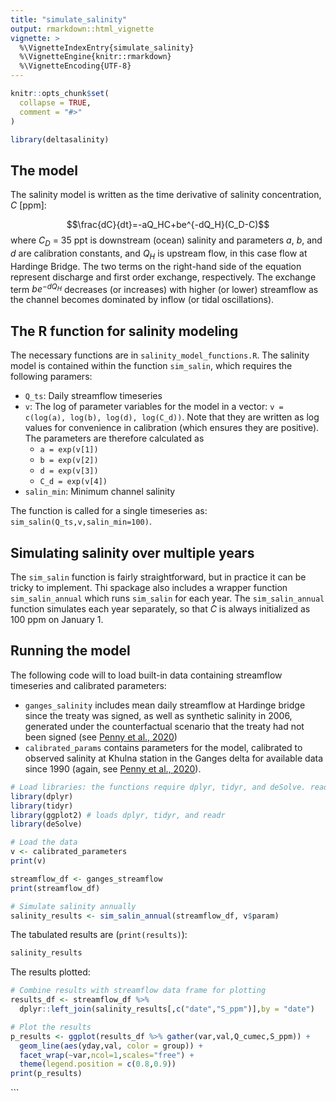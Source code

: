 ```yaml
---
title: "simulate_salinity"
output: rmarkdown::html_vignette
vignette: >
  %\VignetteIndexEntry{simulate_salinity}
  %\VignetteEngine{knitr::rmarkdown}
  %\VignetteEncoding{UTF-8}
---
```


```r
knitr::opts_chunk$set(
  collapse = TRUE,
  comment = "#>"
)
```

```r
library(deltasalinity)
```

## The model

The salinity model is written as the time derivative of salinity concentration, $C$ [ppm]:

$$\frac{dC}{dt}=-aQ_HC+be^{-dQ_H}(C_D-C)$$
where $C_D$ = 35 ppt is downstream (ocean) salinity and parameters $a$, $b$, and $d$ are calibration constants, and $Q_H$ is upstream flow, in this case flow at Hardinge Bridge. The two terms on the right-hand side of the equation represent discharge  and first order exchange, respectively. The exchange term $be^{-dQ_H}$ decreases (or increases) with higher (or lower) streamflow as the channel becomes dominated by inflow (or tidal oscillations).

## The R function for salinity modeling

The necessary functions are in `salinity_model_functions.R`. The salinity model is contained within the function `sim_salin`, which requires the following paramers:

* `Q_ts`: Daily streamflow timeseries
* `v`: The log of parameter variables for the model in a vector: `v = c(log(a), log(b), log(d), log(C_d))`. Note that they are written as log values for convenience in calibration (which ensures they are positive). The parameters are therefore calculated as
    + `a = exp(v[1])`
    + `b = exp(v[2])`
    + `d = exp(v[3])`
    + `C_d = exp(v[4])`
* `salin_min`: Minimum channel salinity

The function is called for a single timeseries as: `sim_salin(Q_ts,v,salin_min=100)`.

## Simulating salinity over multiple years

The `sim_salin` function is fairly straightforward, but in practice it can be tricky to implement. Thi spackage also includes a wrapper function `sim_salin_annual` which runs `sim_salin` for each year. The `sim_salin_annual` function simulates each year separately, so that $C$ is always initialized as 100 ppm on January 1.

## Running the model

The following code will to load built-in data containing streamflow timeseries and calibrated parameters:

* `ganges_salinity` includes mean daily streamflow at Hardinge bridge since the treaty was signed, as well as synthetic salinity in 2006, generated under the counterfactual scenario that the treaty had not been signed (see [Penny et al., 2020](https://agupubs.onlinelibrary.wiley.com/doi/abs/10.1029/2019WR026166))
* `calibrated_params` contains parameters for the model, calibrated to observed salinity at Khulna station in the Ganges delta for available data since 1990 (again, see [Penny et al., 2020](https://agupubs.onlinelibrary.wiley.com/doi/abs/10.1029/2019WR026166)).

```r
# Load libraries: the functions require dplyr, tidyr, and deSolve. read_csv requires readr
library(dplyr)
library(tidyr)
library(ggplot2) # loads dplyr, tidyr, and readr
library(deSolve)

# Load the data
v <- calibrated_parameters
print(v)

streamflow_df <- ganges_streamflow
print(streamflow_df)

# Simulate salinity annually
salinity_results <- sim_salin_annual(streamflow_df, v$param)
```

The tabulated results are (`print(results)`):
```r
salinity_results
```


The results plotted:
```r
# Combine results with streamflow data frame for plotting
results_df <- streamflow_df %>%
  dplyr::left_join(salinity_results[,c("date","S_ppm")],by = "date")

# Plot the results
p_results <- ggplot(results_df %>% gather(var,val,Q_cumec,S_ppm)) + 
  geom_line(aes(yday,val, color = group)) +
  facet_wrap(~var,ncol=1,scales="free") +
  theme(legend.position = c(0.8,0.9))
print(p_results)
```
```
